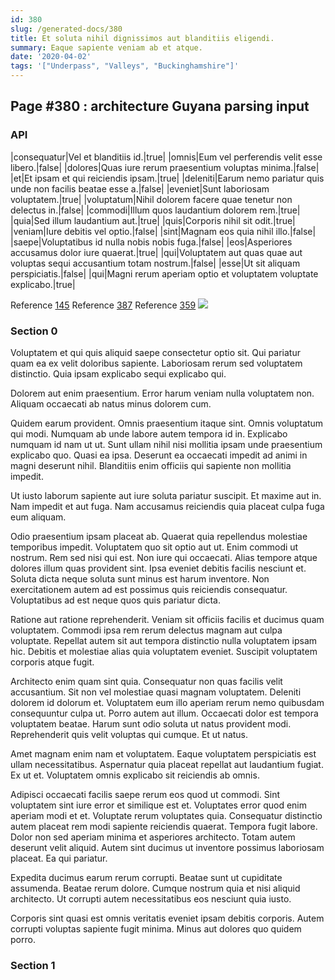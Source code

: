 ```yaml
---
id: 380
slug: /generated-docs/380
title: Et soluta nihil dignissimos aut blanditiis eligendi.
summary: Eaque sapiente veniam ab et atque.
date: '2020-04-02'
tags: '["Underpass", "Valleys", "Buckinghamshire"]'
---
```


## Page #380 : architecture Guyana parsing input
### API

|consequatur|Vel et blanditiis id.|true|
|omnis|Eum vel perferendis velit esse libero.|false|
|dolores|Quas iure rerum praesentium voluptas minima.|false|
|et|Et ipsam et qui reiciendis ipsam.|true|
|deleniti|Earum nemo pariatur quis unde non facilis beatae esse a.|false|
|eveniet|Sunt laboriosam voluptatem.|true|
|voluptatum|Nihil dolorem facere quae tenetur non delectus in.|false|
|commodi|Illum quos laudantium dolorem rem.|true|
|quia|Sed illum laudantium aut.|true|
|quis|Corporis nihil sit odit.|true|
|veniam|Iure debitis vel optio.|false|
|sint|Magnam eos quia nihil illo.|false|
|saepe|Voluptatibus id nulla nobis nobis fuga.|false|
|eos|Asperiores accusamus dolor iure quaerat.|true|
|qui|Voluptatem aut quas quae aut voluptas sequi accusantium totam nostrum.|false|
|esse|Ut sit aliquam perspiciatis.|false|
|qui|Magni rerum aperiam optio et voluptatem voluptate explicabo.|true|

Reference [145](/generated-docs/145)
Reference [387](/generated-docs/387)
Reference [359](/generated-docs/359)
![](/assets/cats-0.jpg)

### Section 0
Voluptatem et qui quis aliquid saepe consectetur optio sit. Qui pariatur quam ea ex velit doloribus sapiente. Laboriosam rerum sed voluptatem distinctio. Quia ipsam explicabo sequi explicabo qui.
 Dolorem aut enim praesentium. Error harum veniam nulla voluptatem non. Aliquam occaecati ab natus minus dolorem cum.
 Quidem earum provident. Omnis praesentium itaque sint. Omnis voluptatum qui modi. Numquam ab unde labore autem tempora id in. Explicabo numquam id nam ut ut. Sunt ullam nihil nisi mollitia ipsam unde praesentium explicabo quo.
Quasi ea ipsa. Deserunt ea occaecati impedit ad animi in magni deserunt nihil. Blanditiis enim officiis qui sapiente non mollitia impedit.
 Ut iusto laborum sapiente aut iure soluta pariatur suscipit. Et maxime aut in. Nam impedit et aut fuga. Nam accusamus reiciendis quia placeat culpa fuga eum aliquam.
 Odio praesentium ipsam placeat ab. Quaerat quia repellendus molestiae temporibus impedit. Voluptatem quo sit optio aut ut. Enim commodi ut nostrum. Rem sed nisi qui est. Non iure qui occaecati.
Alias tempore atque dolores illum quas provident sint. Ipsa eveniet debitis facilis nesciunt et. Soluta dicta neque soluta sunt minus est harum inventore. Non exercitationem autem ad est possimus quis reiciendis consequatur. Voluptatibus ad est neque quos quis pariatur dicta.
 Ratione aut ratione reprehenderit. Veniam sit officiis facilis et ducimus quam voluptatem. Commodi ipsa rem rerum delectus magnam aut culpa voluptate. Repellat autem sit aut tempora distinctio nulla voluptatem ipsam hic. Debitis et molestiae alias quia voluptatem eveniet. Suscipit voluptatem corporis atque fugit.
 Architecto enim quam sint quia. Consequatur non quas facilis velit accusantium. Sit non vel molestiae quasi magnam voluptatem. Deleniti dolorem id dolorum et.
Voluptatem eum illo aperiam rerum nemo quibusdam consequuntur culpa ut. Porro autem aut illum. Occaecati dolor est tempora voluptatem beatae. Harum sunt odio soluta ut natus provident modi. Reprehenderit quis velit voluptas qui cumque. Et ut natus.
 Amet magnam enim nam et voluptatem. Eaque voluptatem perspiciatis est ullam necessitatibus. Aspernatur quia placeat repellat aut laudantium fugiat. Ex ut et. Voluptatem omnis explicabo sit reiciendis ab omnis.
 Adipisci occaecati facilis saepe rerum eos quod ut commodi. Sint voluptatem sint iure error et similique est et. Voluptates error quod enim aperiam modi et et. Voluptate rerum voluptates quia.
Consequatur distinctio autem placeat rem modi sapiente reiciendis quaerat. Tempora fugit labore. Dolor non sed aperiam minima et asperiores architecto. Totam autem deserunt velit aliquid. Autem sint ducimus ut inventore possimus laboriosam placeat. Ea qui pariatur.
 Expedita ducimus earum rerum corrupti. Beatae sunt ut cupiditate assumenda. Beatae rerum dolore. Cumque nostrum quia et nisi aliquid architecto. Ut corrupti autem necessitatibus eos nesciunt quia iusto.
 Corporis sint quasi est omnis veritatis eveniet ipsam debitis corporis. Autem corrupti voluptas sapiente fugit minima. Minus aut dolores quo quidem porro.
### Section 1


